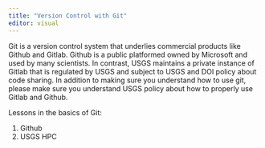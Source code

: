 ---
title: "Version Control with Git"
editor: visual
---

Git is a version control system that underlies commercial products like Github and Gitlab. Github is a public platformed owned by Microsoft and used by many scientists. In contrast, USGS maintains a private instance of Gitlab that is regulated by USGS and subject to USGS and DOI policy about code sharing. In addition to making sure you understand how to use git, please make sure you understand USGS policy about how to properly use Gitlab and Github.

Lessons in the basics of Git:

1.  Github
2.  USGS HPC
